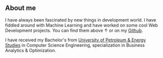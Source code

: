 ## About me

I have always been fascinated by new things in development world. I have fiddled around with Machine Learning and have worked on some cool Web Development projects.
You can find them above ↑ or on my [Github](https://github.com/ABSphreak).

I have received my Bachelor's from [University of Petroleum & Energy Studies](https://upes.ac.in) in Computer Science Engineering, specialization in Business Analytics & Optimization.

